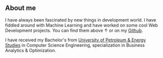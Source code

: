 ## About me

I have always been fascinated by new things in development world. I have fiddled around with Machine Learning and have worked on some cool Web Development projects.
You can find them above ↑ or on my [Github](https://github.com/ABSphreak).

I have received my Bachelor's from [University of Petroleum & Energy Studies](https://upes.ac.in) in Computer Science Engineering, specialization in Business Analytics & Optimization.

